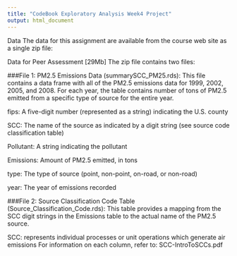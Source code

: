 ---
title: "CodeBook Exploratory Analysis Week4 Project"
output: html_document
---
Data 
The data for this assignment are available from the course web site as a single zip file:

Data for Peer Assessment [29Mb]
The zip file contains two files:

###File 1:
PM2.5 Emissions Data (summarySCC_PM25.rds): This file contains a data frame with all of the PM2.5 emissions data for 1999, 2002, 2005, and 2008. For each year, the table contains number of tons of PM2.5 emitted from a specific type of source for the entire year. 

fips: A five-digit number (represented as a string) indicating the U.S. county

SCC: The name of the source as indicated by a digit string (see source code classification table)

Pollutant: A string indicating the pollutant

Emissions: Amount of PM2.5 emitted, in tons

type: The type of source (point, non-point, on-road, or non-road)

year: The year of emissions recorded

###File 2:
Source Classification Code Table (Source_Classification_Code.rds): This table provides a mapping from the SCC digit strings in the Emissions table to the actual name of the PM2.5 source.

SCC: represents individual processes or unit operations which generate air emissions
For information on each column, refer to: SCC-IntroToSCCs.pdf